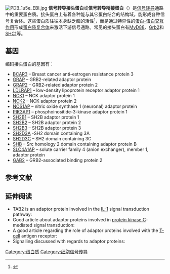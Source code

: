 {{Refimprove|date=2015年1月}}
{{NoteTA
|G1 = Lifesciences
}}
[[File:PDB_1u5e_EBI.jpg|thumb]]
'''信号转导接头蛋白'''或'''信号转导衔接蛋白'''（{{lang-en|'''Signal transducing adaptor proteins'''}}）是[[信号转导|信号转导]]通路中的重要蛋白质。接头蛋白上有着各种能与其它蛋白结合的结构域，能形成各种信号复合体。这些蛋白质往往本身缺乏酶的活性<ref>{{MeshName|Signal+Transducing+Adaptor+Proteins}}</ref>，而是通过特异性的[[蛋白質交互作用|蛋白-蛋白交互作用]]形成[[蛋白质复合体|蛋白质复合体]]来激活下游信号通路。常见的接头蛋白有[[MyD88|MyD88]]、[[Grb2|Grb2]]和[[SHC1|SHC1]]等。
==基因==
编码接头蛋白的基因有：
* [[BCAR3|BCAR3]] – Breast cancer anti-estrogen resistance protein 3
* [[GRAP|GRAP]] – GRB2-related adaptor protein
* [[GRAP2|GRAP2]] – GRB2-related adaptor protein 2
* [[LDLRAP1|LDLRAP1]] – low-density lipoprotein receptor adaptor protein 1
* [[NCK1|NCK1]] – NCK adaptor protein 1
* [[NCK2|NCK2]] – NCK adaptor protein 2
* [[NOS1AP|NOS1AP]] – nitric oxide synthase 1 (neuronal) adaptor protein
* [[PIK3AP1|PIK3AP1]] – phosphoinositide-3-kinase adaptor protein 1
* [[SH2B1|SH2B1]] – SH2B adaptor protein 1
* [[SH2B2|SH2B2]] – SH2B adaptor protein 2
* [[SH2B3|SH2B3]] – SH2B adaptor protein 3
* [[SH2D3A|SH2D3A]] -SH2 domain containing 3A
* [[SH2D3C|SH2D3C]] – SH2 domain containing 3C
* [[SHB_(gene)|SHB]] – Src homology 2 domain containing adaptor protein B
* [[SLC4A1AP|SLC4A1AP]] – solute carrier family 4 (anion exchanger), member 1, adaptor protein
* [[GAB2|GAB2]] – GRB2-associated binding protein 2
==参考文献==
{{reflist}}

==延伸阅读==
*TAB2 is an adaptor protein involved in the [[Interleukin_1_family|IL-1]] signal transduction pathway: {{cite journal|last1=Takaesu|first1=Giichi|last2=Kishida|first2=Satoshi|last3=Hiyama|first3=Atsushi|last4=Yamaguchi|first4=Kyoko|last5=Shibuya|first5=Hiroshi|last6=Irie|first6=Kenji|last7=Ninomiya-Tsuji|first7=Jun|last8=Matsumoto|first8=Kunihiro|title=TAB2, a Novel Adaptor Protein, Mediates Activation of TAK1 MAPKKK by Linking TAK1 to TRAF6 in the IL-1 Signal Transduction Pathway|journal=Molecular Cell|volume=5|issue=4|year=2000|pages=649–658|issn=10972765|doi=10.1016/S1097-2765(00)80244-0|pmid=10882101}}
*Good article about adaptor proteins involved in [[protein_kinase_C|protein kinase C]]-mediated signal transduction: {{cite journal |author=Schechtman D, Mochly-Rosen D |title=Adaptor proteins in protein kinase C-mediated signal transduction |journal=[[Oncogene|Oncogene]] |volume=20 |issue=44 |pages=6339–47 |date=October 2001 |pmid=11607837 |doi=10.1038/sj.onc.1204778 |url=http://dx.doi.org/10.1038/sj.onc.1204778 |issn= |accessdate=2012-09-05}}
*A good article regarding the role of adaptor proteins involved with the [[T-cell|T-cell]] antigen receptor: {{cite journal|last1=Samelson|first1=Lawrence E.|title=SIGNALTRANSDUCTIONMEDIATED BY THET CELLANTIGENRECEPTOR: The Role of Adapter Proteins*|journal=Annual Review of Immunology|volume=20|issue=1|year=2002|pages=371–394|issn=0732-0582|doi=10.1146/annurev.immunol.20.092601.111357}}
*Signalling discussed with regards to adaptor proteins: {{cite journal|last1=Pawson|first1=T.|title=Signaling Through Scaffold, Anchoring, and Adaptor Proteins|journal=Science|volume=278|issue=5346|year=1997|pages=2075–2080|issn=00368075|doi=10.1126/science.278.5346.2075}}

{{Cell signaling}}
{{Carrier proteins}}
{{Adaptor proteins}}

[[Category:蛋白质|Category:蛋白质]]
[[Category:细胞信号传导|Category:细胞信号传导]]